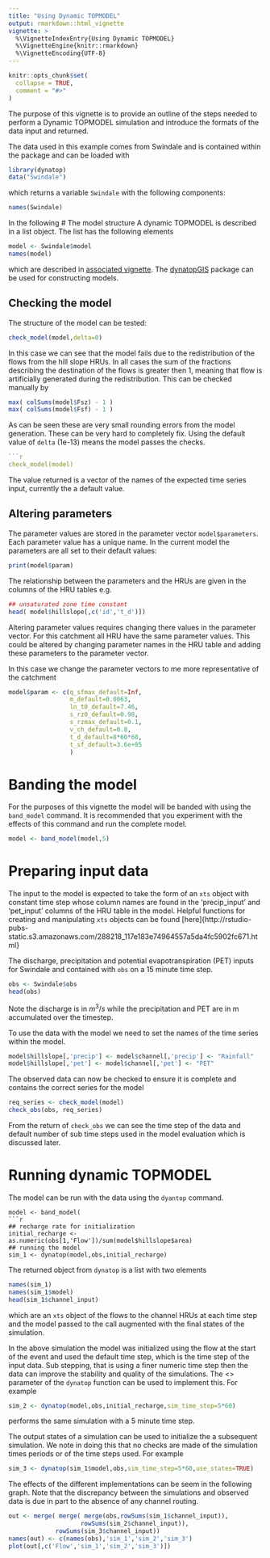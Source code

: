 ```yaml
---
title: "Using Dynamic TOPMODEL"
output: rmarkdown::html_vignette
vignette: >
  %\VignetteIndexEntry{Using Dynamic TOPMODEL}
  %\VignetteEngine{knitr::rmarkdown}
  %\VignetteEncoding{UTF-8}
---
```


```r
knitr::opts_chunk$set(
  collapse = TRUE,
  comment = "#>"
)
```
The purpose of this vignette is to provide an outline of the steps needed to
perform a Dynamic TOPMODEL simulation and introduce the formats of the data
input and returned. 

The data used in this example comes from Swindale and is contained within the package and can be loaded with
```r
library(dynatop)
data("Swindale")
```
which returns a variable `Swindale` with the following components:
```r
names(Swindale)
```
In the following
# The model structure
A dynamic TOPMODEL is described in a list object. The list has the following
elements
```r
model <- Swindale$model
names(model)
```
which are described in [associated
vignette](https://waternumbers.github.io/dynatop/articles/The_Model_Object.html). The
[dynatopGIS](https://waternumbers.github.io/dynatopGIS) package
can be used for constructing models. 

## Checking the model
The structure of the model can be tested:
```r
check_model(model,delta=0)
```
In this case we can see that the model fails due to 
the redistribution of the flows from the hill slope HRUs. In all cases the sum of the fractions
describing the destination of the flows is greater then 1, meaning that flow
is artificially generated during the redistribution. This can be checked
manually by
```r
max( colSums(model$Fsz) - 1 )
max( colSums(model$Fsf) - 1 )
```
As can be seen these are very small rounding errors from the model generation.
These can be very hard to completely fix. Using the default value of `delta` 
(1e-13) means the model passes the checks.
```r
```r
check_model(model)
```
The value returned is a vector of the names of the expected time series input,
currently the a default value.

## Altering parameters

The parameter values are stored in the parameter vector ```model$parameters```. Each parameter
value has a unique name. In the current model the parameters are all set to
their default values:
```r
print(model$param)
```
The relationship between the parameters and the HRUs are given in the columns of
the HRU tables e.g.
```r
## unsaturated zone time constant
head( model$hillslope[,c('id','t_d')])
```

Altering parameter values requires changing there values in the parameter
vector. For this catchment all HRU have the same parameter values. This
could be altered by changing parameter names in the HRU table and adding these
parameters to the parameter vector.

In this case we change the parameter vectors to me more representative of the
catchment
```r
model$param <- c(q_sfmax_default=Inf,
                 m_default=0.0063,
                 ln_t0_default=7.46,
                 s_rz0_default=0.98,
                 s_rzmax_default=0.1,
                 v_ch_default=0.8,
                 t_d_default=8*60*60,
                 t_sf_default=3.6e+05
                 )
```

# Banding the model

For the purposes of this vignette the model will be banded with using the ```band_model``` command. It is recommended that you experiment with the effects of this command and run the complete model.

```r
model <- band_model(model,5)
```

# Preparing input data

The input to the model is expected to take the form of an ```xts``` object with
constant time step whose column names are found in the 'precip_input' and 'pet_input'
columns of the HRU table in the model. Helpful functions for creating and
manipulating ```xts``` objects can be found [here]{http://rstudio-pubs-static.s3.amazonaws.com/288218_117e183e74964557a5da4fc5902fc671.html}

The discharge, precipitation and potential evapotranspiration (PET) inputs for
Swindale and contained with `obs` on a 15 minute time step.
```r
obs <- Swindale$obs
head(obs)
```
Note the discharge is in $m^{3}/s$ while the precipitation and PET are in m
accumulated over the timestep.

To use the data with the model we need to set the names of the time series
within the model. 
```r
model$hillslope[,'precip'] <- model$channel[,'precip'] <- "Rainfall"
model$hillslope[,'pet'] <- model$channel[,'pet'] <- "PET"
```

The observed data can now be checked to ensure it is complete and contains the
correct series for the model
```r
req_series <- check_model(model)
check_obs(obs, req_series)
```

From the return of ```check_obs``` we can see the time step of the data and default
number of sub time steps used in the model evaluation which is discussed
later.

# Running dynamic TOPMODEL

The model can be run with the data using the ```dyantop``` command.

```
model <- band_model(
```r
## recharge rate for initialization
initial_recharge <- as.numeric(obs[1,'Flow'])/sum(model$hillslope$area)
## running the model
sim_1 <- dynatop(model,obs,initial_recharge)
```
The returned object from ```dynatop``` is a list with two elements
```r
names(sim_1)
names(sim_1$model)
head(sim_1$channel_input)
```
which are an ```xts``` object of the flows to the channel HRUs at each time
step and the model passed to the call augmented with the final states of the
simulation.

In the above simulation the model was initialized using the flow at the start
of the event and used the default time step, which is the time step of the
input data. Sub stepping, that is using a finer numeric time step then the
data can improve the stability and quality of the simulations. The <>
parameter of the  ```dynatop``` function can be used to implement this. For
example
```r
sim_2 <- dynatop(model,obs,initial_recharge,sim_time_step=5*60)
```
performs the same simulation with a 5 minute time step.

The output states of a simulation can be used to initialize the a subsequent
simulation. We note in doing this that no checks are made of the simulation
times periods or of the time steps used. For example
```r
sim_3 <- dynatop(sim_1$model,obs,sim_time_step=5*60,use_states=TRUE)
```

The effects of the different implementations can be seem in the following
graph. Note that the discrepancy between the simulations and observed data is
due in part to the absence of any channel routing.
```r
out <- merge( merge( merge(obs,rowSums(sim_1$channel_input)),
                    rowSums(sim_2$channel_input)),
             rowSums(sim_3$channel_input))
names(out) <- c(names(obs),'sim_1','sim_2','sim_3')
plot(out[,c('Flow','sim_1','sim_2','sim_3')])
```
